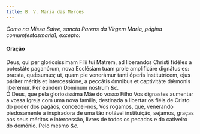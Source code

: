 ```yaml
---
title: B. V. Maria das Mercês
---
```


<em>
  Como na Missa Salve, sancta Parens da Virgem Maria, página comumfestasmaria1,
  excepto:
</em>

<h4 class="text-center">Oração</h4>
<div class="container-fluid">
  <div class="row">
    <div class="col-6 dropcaps text-justify">
      Deus, qui per gloriosíssimam Fílii tui Matrem, ad liberandos Christi
      fidéles a potestáte paganórum, nova Ecclésiam tuam prole amplificáre
      dignátus es: præsta, quǽsumus; ut, quam pie venerámur tanti óperis
      institutrícem, ejus páriter méritis et intercessióne, a peccátis ómnibus
      et captivitáte dǽmonis liberémur. Per eúndem Dóminum nostrum <em>&c.</em>
    </div>
    <div class="col-6 dropcaps text-justify">
      Ó Deus, que pela gloriosíssima Mãe do vosso Filho Vos dignastes aumentar a
      vossa Igreja com uma nova família, destinada a libertar os fiéis de Cristo
      do poder dos pagãos, concedei-nos, Vos rogamos, que, venerando
      piedosamente a inspiradora de uma tão notável instituição, sejamos, graças
      aos seus méritos e intercessão, livres de todos os pecados e do cativeiro
      do demónio. Pelo mesmo <em>&c.</em>
    </div>
  </div>
</div>
